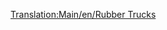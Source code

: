[[Translation:Main/en/Rubber Trucks]]{{hu/Navbox Közúti járművek}}
{{hu/Közúti járművek|name     = Balogh gumiszállító
  |img      = Balogh_Rubber_Truck.png
  |price    = £4,797 ($9,594) 
  |speed    = 30 mph (48 km/h)
  |annual   = £421 ($842)
  |designed = 1936
  |life     = 15
  |capacity = 17,000 liter [[Main/hu/Gumi|gumi]]
}}
{{hu/Közúti járművek|name     = Uhl gumiszállító
  |img      = Uhl_Rubber_Truck.png
  |price    = £6,027 ($12,054)
  |speed    = 55 mph (88 km/h)
  |annual   = £787 ($1,574)
  |designed = 1977
  |life     = 15
  |capacity = 19,000 liter [[Main/hu/Gumi|gumi]]
}}
{{hu/Közúti járművek|name     = RMT gumiszállító
  |img      = RMT_Rubber_Truck.png
  |price    = £6,437 ($12,874) 
  |speed    = 70 mph (112 km/h)
  |annual   = £1,125 ($2,250)
  |designed = 2011
  |life     = 15
  |capacity = 22,000 liter [[Main/hu/Gumi|gumi]]
}}